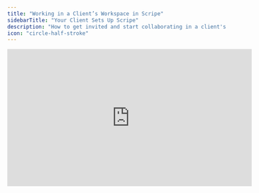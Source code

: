 ```yaml
---
title: "Working in a Client’s Workspace in Scripe"
sidebarTitle: "Your Client Sets Up Scripe"
description: "How to get invited and start collaborating in a client's workspace."
icon: "circle-half-stroke"
---
```


<iframe width="560" height="315" src="https://www.youtube.com/embed/VlzqB1U3R9w?si=vUtYk_GpkMe0i7Qq" title="YouTube video player" frameborder="0" allow="accelerometer; autoplay; clipboard-write; encrypted-media; gyroscope; picture-in-picture; web-share" referrerpolicy="strict-origin-when-cross-origin" allowfullscreen />

If your **client** is paying for Scripe (instead of you) and wants to collaborate with you, there’s no need to share login details. Scripe’s **multiple workspace system** makes it easy and secure to work together.

If your client has their own Scripe subscription:

1. They create or open their **workspace**.

<Info>
  To collaborate with other people in Scripe, your client needs a **workspace**. Personal accounts (created during onboarding without selecting “workspace”) can’t invite other people.
</Info>

2. They go to **Settings → People**.
3. They invite you using your email address.
4. Once invited, you’ll see their workspace listed under **Switch Workspace** in your account.
5. Click their workspace name to access it and collaborate.

### **Setup Checklist for your Client:**

✅ Sign up to Scripe from your Chrome Browser.\
✅ Create a Team Workspace.\
✅ Set up your Personal Brand.\
✅ Install the [Chrome Extension](/account/chrome).\
✅ [Create Subscription](https://scripe.mintlify.app/administration/billing) (Team plan, Yearly or Monthly setup)\
✅ [Invite You as a second Admin to the Workspace.](https://scripe.mintlify.app/team-plan/invite)\
✅ Optional: [Invite further team members via the Settings panel](https://scripe.mintlify.app/team-plan/people).

**Important:**

- Ensure your clients set up a [**Team Workspace**](https://scripe.mintlify.app/team-plan/workspace) so you can collaborate within Scripe.
- Remind your client to use a **Chrome Browser** to set up their Scripe Account and to install the [**Chrome Extension**](https://scripe.mintlify.app/account/chrome) during the [Onboarding Process](/agencies/client-onboarding).

<Tip>
  **Pro tip:** Here's a [Client Onboarding checklist](/agencies/client-onboarding) to use before every onboarding call.
</Tip>

### **Training Resources for your Client:**

Here you will find an overview of the most important guides and feature explainers, which you can forward directly to your customers and help your agency team understand all the core features.

**1. Scripe Setup & Basic:**

🎓 [Start Guide](https://scripe.mintlify.app/started/start-guide)

**2. Content Strategy:**

🎓[Content Strategy Principles](https://scripe.mintlify.app/content-strategy/content-strategy)

🎓[Content Pillars & Formats](https://scripe.mintlify.app/content-strategy/content-formats)

**3. Key Features:**

🎓 [Create one post](https://scripe.mintlify.app/one-post/audio)

🎓 [Create multiple posts](https://scripe.mintlify.app/multiple-posts/file)

🎓 [AI-powered content suggestions](https://scripe.mintlify.app/multiple-posts/ai-powered)

🎓 [Content Calendar](https://scripe.mintlify.app/sidebar/calendar)

🎓 [Knowledge Base](https://scripe.mintlify.app/sidebar/knowledge)

🎓 [Post Editor](https://scripe.mintlify.app/editor/editor)

🎓 [Scripe Analytics](https://scripe.mintlify.app/sidebar/analytics)